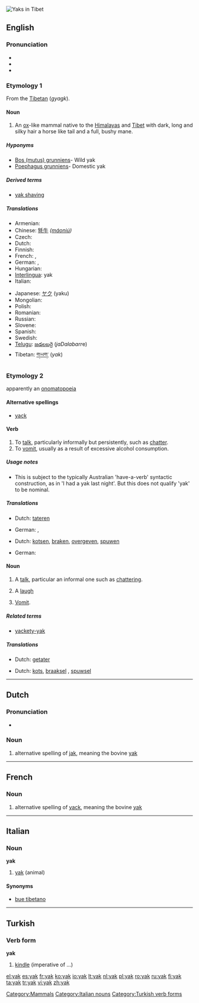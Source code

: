 [[Image:In Tibet, yaks are decorated and honored by the families they are part of.jpg|thumb|Yaks in Tibet]]
{{also|Yak|yäk}}
==English==

===Pronunciation===
{{wikipedia}}
* {{IPA|/jæk/}}
* {{rhymes|æk}}
* {{homophones|yack}}

===Etymology 1===
From the [[w:Tibetan language|Tibetan]] (''gyagk'').

====Noun====
{{en-noun}}

# An [[ox]]-like mammal native to the [[Himalayas]] and [[Tibet]] with dark, long and silky hair a horse like tail and a full, bushy mane.

=====Hyponyms=====
* [[Bos (mutus) grunniens]]- Wild yak
* [[Poephagus grunniens]]- Domestic yak

=====Derived terms=====
* [[yak shaving]]

=====Translations=====
{{trans-top|ox-like mammal}}
* Armenian: {{t-|hy|յակ|tr=''yak''|sc=Armn|xs=Armenian}}
* Chinese: [[牦牛]] ''([[máoniú]])''
* Czech: {{t+|cs|jak|m}}
* Dutch: {{t+|nl|jak|m}}
* Finnish: {{t+|fi|jakki}}
* French: {{t+|fr|yack|m}}, {{t+|fr|yak|m}}
* German: {{t+|de|Yak}}, {{t+|de|Jak}}
* Hungarian: {{t+|hu|jak}}
* [[Interlingua]]: yak
* Italian: {{t-|it|yak|m}}
{{trans-mid}}
* Japanese: [[ヤク]] (yaku)
* Mongolian: {{t-|mn|сарлаг|tr=''sarlag''|sc=Cyrl|xs=Mongolian}}
* Polish: {{t+|pl|jak|m}}
* Romanian: {{t|ro|iac|m}}
* Russian: {{t+|ru|як|m|tr=''jak''|sc=Cyrl}}
* Slovene: {{t+|sl|jak|m}}
* Spanish: {{t-|es|yac|m}}
* Swedish: {{t-|sv|jak|m}}
* [[Telugu]]: [[జడలబర్రె]] (''jaDalabarr''e)
* Tibetan: [[གཡག་]] (''yak'')
{{trans-bottom}}

===Etymology 2===
apparently an [[onomatopoeia]]

====Alternative spellings====
* [[yack]]

====Verb====
{{en-verb|yak|k|ing}}

# To [[talk]], particularly informally but persistently, such as [[chatter]].
# To [[vomit]], usually as a result of excessive alcohol consumption.

=====Usage notes=====
* This <!--[chatter? vomit? both?]--> is subject to the typically Australian 'have-a-verb' syntactic construction, as in 'I had a yak last night'. But this does not qualify 'yak' to be nominal.

=====Translations=====
{{trans-top|talk informally, persistently}}
* Dutch: [[tateren]]
{{trans-mid}}
* German: {{t+|de|quatschen}}, {{t+|de|quasseln}}
{{trans-bottom}}
{{trans-top|vomit}}
* Dutch: [[kotsen]], [[braken]], [[overgeven]], [[spuwen]]
{{trans-mid}}
* German: {{t+|de|kotzen}}
{{trans-bottom}}

====Noun====
{{en-noun}}

# A [[talk]], particular an informal one such as [[chattering]].
# {{slang}} A [[laugh]]
# [[vomit|Vomit]].

=====Related terms=====
* [[yackety-yak]]

=====Translations=====
{{trans-top|informal, persistent talk, chattering}}
* Dutch: [[getater]] {{n}}
{{trans-mid}}
{{trans-bottom}}

{{trans-top|vomit}}
* Dutch: [[kots]], [[braaksel]] {{n}}, [[spuwsel]] {{n}}
{{trans-mid}}
{{trans-bottom}}

[[Category:Mammals]]

----

==Dutch==

===Pronunciation===
* {{audio|Nl-yak.ogg|Audio}}

===Noun===
{{nl-noun|pl1=jakken|pl2=jaks}}

# alternative spelling of [[jak]], meaning the bovine [[#English|yak]]

----

==French==

===Noun===
{{fr-noun|m}}

# alternative spelling of [[yack]], meaning the bovine [[#English|yak]]

----
==Italian==

===Noun===
'''yak''' {{m|inv}}

# [[#English|yak]] (animal)

====Synonyms====
*[[bue tibetano]]

[[Category:Italian nouns]]

----
==Turkish==

===Verb form===
'''yak'''

# [[kindle]] (imperative of ...)

[[Category:Turkish verb forms]]

[[el:yak]]
[[es:yak]]
[[fr:yak]]
[[ko:yak]]
[[io:yak]]
[[lt:yak]]
[[nl:yak]]
[[pl:yak]]
[[ro:yak]]
[[ru:yak]]
[[fi:yak]]
[[ta:yak]]
[[tr:yak]]
[[vi:yak]]
[[zh:yak]]
